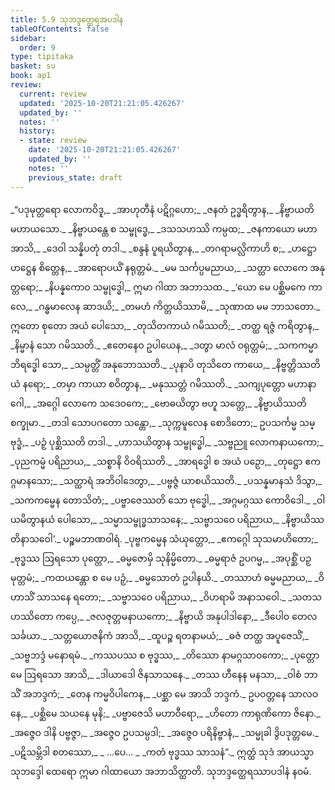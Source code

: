 ```yaml
---
title: 5.9 သုဘဒ္ဒတ္ထေရအပဒါန
tableOfContents: false
sidebar:
  order: 9
type: tipitaka
basket: su
book: ap1
review:
  current: review
  updated: '2025-10-20T21:21:05.426267'
  updated_by: ''
  notes: ''
  history:
  - state: review
    date: '2025-10-20T21:21:05.426267'
    updated_by: ''
    notes: ''
    previous_state: draft
---
```



<DynamicBreadcrumb />


<ReviewStatus review={frontmatter.review} showDetails={true} />

<HypothesisAnnotation frontmatter={frontmatter} />

<Division number="101" book="ap1" e="ch" v="20" p="111">

<Paragraph number="1325" type="verses" book="ap1">
_“ပဒုမုတ္တရော လောကဝိဒူ,_  
_အာဟုတီနံ ပဋိဂ္ဂဟော;_  
_ဇနတံ ဥဒ္ဓရိတွာန,_  
_နိဗ္ဗာယတိ မဟာယသော._  

</Paragraph>

</Division>
<Division number="102" book="ap1" e="ch" v="20" p="111">

<Paragraph number="1326" type="verses" book="ap1">
_နိဗ္ဗာယန္တေ စ သမ္ဗုဒ္ဓေ,_  
_ဒသသဟဿိ ကမ္ပထ;_  
_ဇနကာယော မဟာ အာသိ,_  
_ဒေဝါ သန္နိပတုံ တဒါ._  

</Paragraph>

</Division>
<Division number="103" book="ap1" e="ch" v="20" p="111">

<Paragraph number="1327" type="verses" book="ap1">
_စန္ဒနံ ပူရယိတွာန,_  
_တဂရာမလ္လိကာဟိ စ;_  
_ဟဋ္ဌော ဟဋ္ဌေန စိတ္တေန,_  
_အာရောပယိံ နရုတ္တမံ._  

</Paragraph>

</Division>
<Division number="104" book="ap1" e="ch" v="20" p="111">

<Paragraph number="1328" type="verses" book="ap1">
_မမ သင်္ကပ္ပမညာယ,_  
_သတ္ထာ လောကေ အနုတ္တရော;_  
_နိပန္နကောဝ သမ္ဗုဒ္ဓေါ,_  
ဣမာ ဂါထာ အဘာသထ._  

</Paragraph>

</Division>
<Division number="105" book="ap1" e="ch" v="20" p="111">

<Paragraph number="1329" type="verses" book="ap1">
_‘ယော မေ ပစ္ဆိမကေ ကာလေ,_  
_ဂန္ဓမာလေန ဆာဒယိ;_  
_တမဟံ ကိတ္တယိဿာမိ,_  
_သုဏာထ မမ ဘာသတော._  

</Paragraph>

</Division>
<Division number="106" book="ap1" e="ch" v="20" p="111">

<Paragraph number="1330" type="verses" book="ap1">
ဣတော စုတော အယံ ပေါသော,_  
_တုသိတကာယံ ဂမိဿတိ;_  
_တတ္ထ ရဇ္ဇံ ကရိတွာန,_  
_နိမ္မာနံ သော ဂမိဿတိ._  

</Paragraph>

</Division>
<Division number="107" book="ap1" e="ch" v="20" p="111">

<Paragraph number="1331" type="verses" book="ap1">
_ဧတေနေဝ ဥပါယေန,_  
_ဒတွာ မာလံ ဝရုတ္တမံ;_  
_သကကမ္မာဘိရဒ္ဓေါ သော,_  
_သမ္ပတ္တိံ အနုဘောဿတိ._  

</Paragraph>

</Division>
<Division number="108" book="ap1" e="ch" v="20" p="111">

<Paragraph number="1332" type="verses" book="ap1">
_ပုနာပိ တုသိတေ ကာယေ,_  
_နိဗ္ဗတ္တိဿတိယံ နရော;_  
_တမှာ ကာယာ စဝိတွာန,_  
_မနုဿတ္တံ ဂမိဿတိ._  

</Paragraph>

</Division>
<Division number="109" book="ap1" e="ch" v="20" p="111">

<Paragraph number="1333" type="verses" book="ap1">
_သကျပုတ္တော မဟာနာဂေါ,_  
_အဂ္ဂေါ လောကေ သဒေဝကေ;_  
_ဗောဓယိတွာ ဗဟူ သတ္တေ,_  
_နိဗ္ဗာယိဿတိ စက္ခုမာ._  

</Paragraph>

</Division>
<Division number="110" book="ap1" e="ch" v="20" p="112">

<Paragraph number="1334" type="verses" book="ap1">
_တဒါ သောပဂတော သန္တော,_  
_သုက္ကမူလေန စောဒိတော;_  
ဥပသင်္ကမ္မ သမ္ဗုဒ္ဓံ,_  
_ပဉှံ ပုစ္ဆိဿတိ တဒါ._  

</Paragraph>

</Division>
<Division number="111" book="ap1" e="ch" v="20" p="112">

<Paragraph number="1335" type="verses" book="ap1">
_ဟာသယိတွာန သမ္ဗုဒ္ဓေါ,_  
_သဗ္ဗညူ လောကနာယကော;_  
_ပုညကမ္မံ ပရိညာယ,_  
_သစ္စာနိ ဝိဝရိဿတိ._  

</Paragraph>

</Division>
<Division number="112" book="ap1" e="ch" v="20" p="112">

<Paragraph number="1336" type="verses" book="ap1">
_အာရဒ္ဓေါ စ အယံ ပဉှော,_  
_တုဋ္ဌော ဧကဂ္ဂမာနသော;_  
_သတ္ထာရံ အဘိဝါဒေတွာ,_  
_ပဗ္ဗဇ္ဇံ ယာစယိဿတိ._  

</Paragraph>

</Division>
<Division number="113" book="ap1" e="ch" v="20" p="112">

<Paragraph number="1337" type="verses" book="ap1">
_ပသန္နမာနသံ ဒိသွာ,_  
_သကကမ္မေန တောသိတံ;_  
_ပဗ္ဗာဇေဿတိ သော ဗုဒ္ဓေါ,_  
_အဂ္ဂမဂ္ဂဿ ကောဝိဒေါ._  

</Paragraph>

</Division>
<Division number="114" book="ap1" e="ch" v="20" p="112">

<Paragraph number="1338" type="verses" book="ap1">
_ဝါယမိတွာနယံ ပေါသော,_  
_သမ္မာသမ္ဗုဒ္ဓသာသနေ;_  
_သဗ္ဗာသဝေ ပရိညာယ,_  
_နိဗ္ဗာယိဿတိနာသဝေါ’._  


</Paragraph>
</Division>

<Paragraph number="1339" type="center" book="ap1">
ပဉ္စမဘာဏဝါရံ.


</Paragraph>

<Division number="115" book="ap1" e="ch" v="20" p="112">

<Paragraph number="1340" type="verses" book="ap1">
_ပုဗ္ဗကမ္မေန သံယုတ္တော,_  
_ဧကဂ္ဂေါ သုသမာဟိတော;_  
_ဗုဒ္ဓဿ ဩရသော ပုတ္တော,_  
_ဓမ္မဇောမှိ သုနိမ္မိတော._  

</Paragraph>

</Division>
<Division number="116" book="ap1" e="ch" v="20" p="112">

<Paragraph number="1341" type="verses" book="ap1">
_ဓမ္မရာဇံ ဥပဂမ္မ,_  
_အပုစ္ဆိံ ပဉှမုတ္တမံ;_  
_ကထယန္တော စ မေ ပဉှံ,_  
_ဓမ္မသောတံ ဥပါနယိ._  

</Paragraph>

</Division>
<Division number="117" book="ap1" e="ch" v="20" p="112">

<Paragraph number="1342" type="verses" book="ap1">
_တဿာဟံ ဓမ္မမညာယ,_  
_ဝိဟာသိံ သာသနေ ရတော;_  
_သဗ္ဗာသဝေ ပရိညာယ,_  
_ဝိဟရာမိ အနာသဝေါ._  

</Paragraph>

</Division>
<Division number="118" book="ap1" e="ch" v="20" p="112">

<Paragraph number="1343" type="verses" book="ap1">
_သတသဟဿိတော ကပ္ပေ,_  
_ဇလဇုတ္တမနာယကော;_  
_နိဗ္ဗာယိ အနုပါဒါနော,_  
_ဒီပေါဝ တေလသင်္ခယာ._  

</Paragraph>

</Division>
<Division number="119" book="ap1" e="ch" v="20" p="112">

<Paragraph number="1344" type="verses" book="ap1">
_သတ္တယောဇနိကံ အာသိ,_  
_ထူပဉ္စ ရတနာမယံ;_  
_ဓဇံ တတ္ထ အပူဇေသိံ,_  
_သဗ္ဗဘဒ္ဒံ မနောရမံ._  

</Paragraph>

</Division>
<Division number="120" book="ap1" e="ch" v="20" p="112">

<Paragraph number="1345" type="verses" book="ap1">
_ကဿပဿ စ ဗုဒ္ဓဿ,_  
_တိဿော နာမဂ္ဂသာဝကော;_  
_ပုတ္တော မေ ဩရသော အာသိ,_  
_ဒါယာဒေါ ဇိနသာသနေ._  

</Paragraph>

</Division>
<Division number="121" book="ap1" e="ch" v="20" p="112">

<Paragraph number="1346" type="verses" book="ap1">
_တဿ ဟီနေန မနသာ,_  
_ဝါစံ ဘာသိံ အဘဒ္ဒကံ;_  
_တေန ကမ္မဝိပါကေန,_  
_ပစ္ဆာ မေ အာသိ ဘဒ္ဒကံ._  

</Paragraph>

</Division>
<Division number="122" book="ap1" e="ch" v="20" p="112">

<Paragraph number="1347" type="verses" book="ap1">
ဥပဝတ္တနေ သာလဝနေ,_  
_ပစ္ဆိမေ သယနေ မုနိ;_  
_ပဗ္ဗာဇေသိ မဟာဝီရော,_  
_ဟိတော ကာရုဏိကော ဇိနော._  

</Paragraph>

</Division>
<Division number="123" book="ap1" e="ch" v="20" p="113">

<Paragraph number="1348" type="verses" book="ap1">
_အဇ္ဇေဝ ဒါနိ ပဗ္ဗဇ္ဇာ,_  
_အဇ္ဇေဝ ဥပသမ္ပဒါ;_  
_အဇ္ဇေဝ ပရိနိဗ္ဗာနံ,_  
_သမ္မုခါ ဒွိပဒုတ္တမေ._  

</Paragraph>

</Division>
<Division number="124" book="ap1" e="ch" v="20" p="113">

<Paragraph number="1349" type="verses" book="ap1">
_ပဋိသမ္ဘိဒါ စတဿော,_  
_ …ပေ… _  
_ကတံ ဗုဒ္ဓဿ သာသနံ”._  

</Paragraph>

<Paragraph number="1350" book="ap1">
ဣတ္ထံ သုဒံ အာယသ္မာ သုဘဒ္ဒေါ ထေရော ဣမာ ဂါထာယော အဘာသိတ္ထာတိ.

</Paragraph>
</Division>

<Paragraph number="1351" type="center" book="ap1">
သုဘဒ္ဒတ္ထေရဿာပဒါနံ နဝမံ.
</Paragraph>